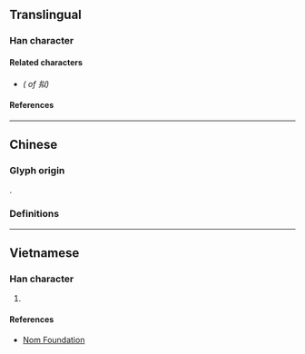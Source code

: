 {{also|擬}}
{{character info/new}}
==Translingual==

===Han character===
{{Han char|rn=64|rad=手|as=04|sn=7|four=|canj=QVIO|ids=⿰扌以}}

====Related characters====
* {{l|mul|[[擬]]}} ''({{w|Traditional Chinese|Traditional form}} of 拟)''

====References====
{{Han ref|kx=0427.161|dkj=11984|hdz=31846.020|uh=62DF}}

----

==Chinese==

===Glyph origin===
{{Han compound|手|alt1=扌|t1=hand|以|ls=psc|c1=s|c2=p|no_och2=1}}.

===Definitions===
{{zh-see|擬}}

----

==Vietnamese==

===Han character===
{{vi-hantu|rs=手04|[[nghĩ]], [[rẽ]]}}

# {{rfdef|vi|sort=手04}}

====References====
* [http://nomfoundation.org/common/nom_details.php?codepoint=62DF Nom Foundation]